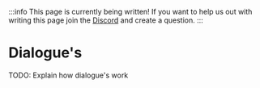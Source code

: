 :::info
This page is currently being written! If you want to help us out with writing this page join the [Discord](https://discord.gg/HtbKyuDDBw) and create a question.
:::


# Dialogue's
TODO: Explain how dialogue's work
